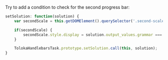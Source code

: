 <Cut title="How do I run setSolution validation in “OnRender”?">

Try to add a condition to check for the second progress bar:

```javascript
setSolution: function(solution) {
    var secondScale = this.getDOMElement().querySelector('.second-scale');

    if(secondScale) {
        secondScale.style.display = solution.output_values.grammar === 'no' ? 'block' : 'none';
    }

    TolokaHandlebarsTask.prototype.setSolution.call(this, solution);
}
```

</Cut>